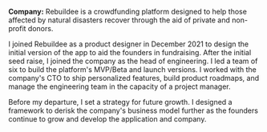 **Company:** Rebuildee is a crowdfunding platform designed to help those affected by natural disasters recover through the aid of private and non-profit donors.

I joined Rebuildee as a product designer in December 2021 to design the initial version of the app to aid the founders in fundraising. After the initial seed raise, I joined the company as the head of engineering. I led a team of six to build the platform's MVP/Beta and launch versions. I worked with the company's CTO to ship personalized features, build product roadmaps, and manage the engineering team in the capacity of a project manager.

Before my departure, I set a strategy for future growth. I designed a framework to derisk the company's business model further as the founders continue to grow and develop the application and company.
